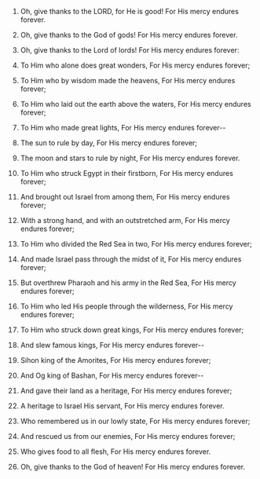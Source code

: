 
1. Oh, give thanks to the LORD, for He is good! For His mercy endures forever.

2. Oh, give thanks to the God of gods! For His mercy endures forever.

3. Oh, give thanks to the Lord of lords! For His mercy endures forever:

4. To Him who alone does great wonders, For His mercy endures forever;

5. To Him who by wisdom made the heavens, For His mercy endures forever;

6. To Him who laid out the earth above the waters, For His mercy endures forever;

7. To Him who made great lights, For His mercy endures forever--

8. The sun to rule by day, For His mercy endures forever;

9. The moon and stars to rule by night, For His mercy endures forever.

10. To Him who struck Egypt in their firstborn, For His mercy endures forever;

11. And brought out Israel from among them, For His mercy endures forever;

12. With a strong hand, and with an outstretched arm, For His mercy endures forever;

13. To Him who divided the Red Sea in two, For His mercy endures forever;

14. And made Israel pass through the midst of it, For His mercy endures forever;

15. But overthrew Pharaoh and his army in the Red Sea, For His mercy endures forever;

16. To Him who led His people through the wilderness, For His mercy endures forever;

17. To Him who struck down great kings, For His mercy endures forever;

18. And slew famous kings, For His mercy endures forever--

19. Sihon king of the Amorites, For His mercy endures forever;

20. And Og king of Bashan, For His mercy endures forever--

21. And gave their land as a heritage, For His mercy endures forever;

22. A heritage to Israel His servant, For His mercy endures forever.

23. Who remembered us in our lowly state, For His mercy endures forever;

24. And rescued us from our enemies, For His mercy endures forever;

25. Who gives food to all flesh, For His mercy endures forever.

26. Oh, give thanks to the God of heaven! For His mercy endures forever.


